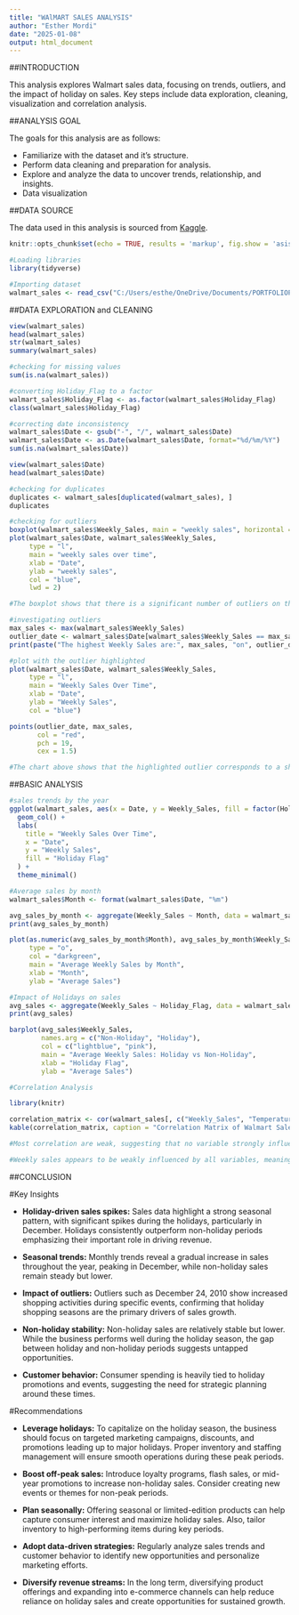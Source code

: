 ---
title: "WAlMART SALES ANALYSIS"
author: "Esther Mordi"
date: "2025-01-08"
output: html_document
---

##INTRODUCTION

This analysis explores Walmart sales data, focusing on trends, outliers, and the impact of holiday on sales. Key steps include data exploration, cleaning, visualization and correlation analysis.


##ANALYSIS GOAL

The goals for this analysis are as follows:

- Familiarize with the dataset and it's structure.
- Perform data cleaning and preparation for analysis.
- Explore and analyze the data to uncover trends, relationship, and insights.
- Data visualization


##DATA SOURCE

The data used in this analysis is sourced from [Kaggle](https://www.kaggle.com/datasets/mikhail1681/walmart-sales).


```{r load-libraries, message=FALSE, warning=FALSE}
knitr::opts_chunk$set(echo = TRUE, results = 'markup', fig.show = 'asis')

#Loading libraries
library(tidyverse)

#Importing dataset
walmart_sales <- read_csv("C:/Users/esthe/OneDrive/Documents/PORTFOLIOPROJECTS/walmart_sales.csv")
```


##DATA EXPLORATION and CLEANING
```{r data exploration}

view(walmart_sales)
head(walmart_sales)
str(walmart_sales)
summary(walmart_sales)

#checking for missing values
sum(is.na(walmart_sales))

#converting Holiday_Flag to a factor
walmart_sales$Holiday_Flag <- as.factor(walmart_sales$Holiday_Flag) 
class(walmart_sales$Holiday_Flag)

#correcting date inconsistency
walmart_sales$Date <- gsub("-", "/", walmart_sales$Date) 
walmart_sales$Date <- as.Date(walmart_sales$Date, format="%d/%m/%Y")
sum(is.na(walmart_sales$Date))

view(walmart_sales$Date)
head(walmart_sales$Date) 

#checking for duplicates
duplicates <- walmart_sales[duplicated(walmart_sales), ]
duplicates

```

```{r investigating outliers}

#checking for outliers
boxplot(walmart_sales$Weekly_Sales, main = "weekly sales", horizontal = TRUE) 
plot(walmart_sales$Date, walmart_sales$Weekly_Sales,
     type = "l",
     main = "weekly sales over time",
     xlab = "Date",
     ylab = "weekly sales",
     col = "blue",
     lwd = 2)

#The boxplot shows that there is a significant number of outliers on the higher end of weekly sales (above the upper whisker). These outliers indicate a few weeks where sales were significantly high compared to the rest of the data. The majority of the data lies within the interquartile range, but the right side spread reveals extreme values that's further analysed below.

#investigating outliers
max_sales <- max(walmart_sales$Weekly_Sales)
outlier_date <- walmart_sales$Date[walmart_sales$Weekly_Sales == max_sales] #max sales and corresponding date
print(paste("The highest Weekly Sales are:", max_sales, "on", outlier_date))

#plot with the outlier highlighted
plot(walmart_sales$Date, walmart_sales$Weekly_Sales, 
     type = "l", 
     main = "Weekly Sales Over Time", 
     xlab = "Date", 
     ylab = "Weekly Sales", 
     col = "blue")

points(outlier_date, max_sales, 
       col = "red", 
       pch = 19, 
       cex = 1.5)

#The chart above shows that the highlighted outlier corresponds to a sharp and isolated spike in weekly sales towards the end of the year 2010 and another spike is also seen toward the end of the year 2011, further analysis shows us the specific outlier date with maximum sales to be 2010-12-24, a day to Christmas. so, it's safe to conclude that spike in sales was caused by an holiday shopping factor which means this outlier is crucial to our analysis and so it was kept.
```


##BASIC ANALYSIS
```{r sale trends}

#sales trends by the year
ggplot(walmart_sales, aes(x = Date, y = Weekly_Sales, fill = factor(Holiday_Flag))) +
  geom_col() +
  labs(
    title = "Weekly Sales Over Time",
    x = "Date",
    y = "Weekly Sales",
    fill = "Holiday Flag"
  ) +
  theme_minimal()
```

```{r monthly analysis}

#Average sales by month
walmart_sales$Month <- format(walmart_sales$Date, "%m") 

avg_sales_by_month <- aggregate(Weekly_Sales ~ Month, data = walmart_sales, FUN = mean)
print(avg_sales_by_month)

plot(as.numeric(avg_sales_by_month$Month), avg_sales_by_month$Weekly_Sales, 
     type = "o", 
     col = "darkgreen", 
     main = "Average Weekly Sales by Month", 
     xlab = "Month", 
     ylab = "Average Sales")
```

```{r holiday impact}

#Impact of Holidays on sales
avg_sales <- aggregate(Weekly_Sales ~ Holiday_Flag, data = walmart_sales, FUN = mean)
print(avg_sales)

barplot(avg_sales$Weekly_Sales, 
        names.arg = c("Non-Holiday", "Holiday"), 
        col = c("lightblue", "pink"), 
        main = "Average Weekly Sales: Holiday vs Non-Holiday", 
        xlab = "Holiday Flag", 
        ylab = "Average Sales")
```

```{r checking for correlations}

#Correlation Analysis

library(knitr)

correlation_matrix <- cor(walmart_sales[, c("Weekly_Sales", "Temperature", "Fuel_Price", "CPI", "Unemployment")])
kable(correlation_matrix, caption = "Correlation Matrix of Walmart Sales Data")

#Most correlation are weak, suggesting that no variable strongly influences another. The only significant correlation is between CPI and Unemployment which have a moderately negative relationship, suggesting that when Unemployment decreases, CPI tends to increase and vise-versa.

#Weekly sales appears to be weakly influenced by all variables, meaning there might not be strong external predictors for sales, or the relationship might be non-linear.
```



##CONCLUSION

#Key Insights

- **Holiday-driven sales spikes:**  Sales data highlight a strong seasonal pattern, with significant spikes during the holidays, particularly in December. Holidays consistently outperform non-holiday periods emphasizing their important role in driving revenue.

- **Seasonal trends:** Monthly trends reveal a gradual increase in sales throughout the year, peaking in December, while non-holiday sales remain steady but lower.

- **Impact of outliers:** Outliers such as December 24, 2010 show increased shopping activities during specific events, confirming that holiday shopping seasons are the primary drivers of sales growth.

- **Non-holiday stability:** Non-holiday sales are relatively stable but lower. While the business performs well during the holiday season, the gap between holiday and non-holiday periods suggests untapped opportunities. 

- **Customer behavior:** Consumer spending is heavily tied to holiday promotions and events, suggesting the need for strategic planning around these times.  


#Recommendations 

- **Leverage holidays:** To capitalize on the holiday season, the business should focus on targeted marketing campaigns, discounts, and promotions leading up to major holidays. Proper inventory and staffing management will ensure smooth operations during these peak periods.

- **Boost off-peak sales:** Introduce loyalty programs, flash sales, or mid-year promotions to increase non-holiday sales. Consider creating new events or themes for non-peak periods.  
- **Plan seasonally:** Offering seasonal or limited-edition products can help capture consumer interest and maximize holiday sales. Also, tailor inventory to high-performing items during key periods.

- **Adopt data-driven strategies:** Regularly analyze sales trends and customer behavior to identify new opportunities and personalize marketing efforts.  

- **Diversify revenue streams:** In the long term, diversifying product offerings and expanding into e-commerce channels can help reduce reliance on holiday sales and create opportunities for sustained growth. 

